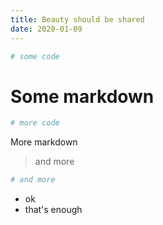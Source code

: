 ```yaml
---
title: Beauty should be shared
date: 2020-01-09
---
```



<CodeWave>

```py
# some code
```

# Some markdown

```py
# more code
```

More markdown

> and more

```py
# and more
```

- ok
- that's enough

</CodeWave>